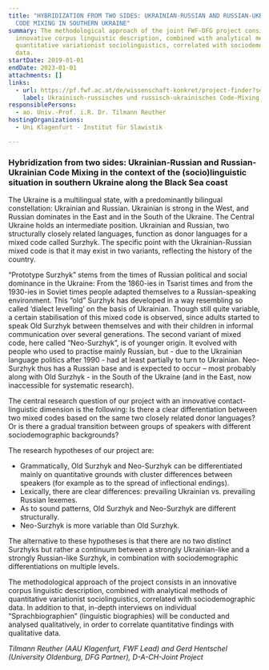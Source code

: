 ```yaml
---
title: "HYBRIDIZATION FROM TWO SIDES: UKRAINIAN-RUSSIAN AND RUSSIAN-UKRAINIAN
  CODE MIXING IN SOUTHERN UKRAINE"
summary: The methodological approach of the joint FWF-DFG project consists in an
  innovative corpus linguistic description, combined with analytical methods of
  quantitative variationist sociolinguistics, correlated with sociodemographic
  data.
startDate: 2019-01-01
endDate: 2023-01-01
attachments: []
links:
  - url: https://pf.fwf.ac.at/de/wissenschaft-konkret/project-finder?search%5Bwhat%5D=&search%5Bpromotion_category_id%5D%5B%5D=&search%5Bpromotion_category_id%5D%5B%5D=13414&multiselect=13414&search%5Bcall%5D=&search%5Bproject_number%5D=I+4189-G30&search%5Bdecision_board_ids%5D=&search%5Bproject_title%5D=&search%5Blead_firstname%5D=Tilmann&search%5Blead_lastname%5D=Reuther&search%5Bresearch_place_kind%5D%5B%5D=&search%5Bresearch_place_kind%5D%5B%5D=Alpen-Adria-Universit%C3%A4t+Klagenfurt&multiselect=Alpen-Adria-Universit%C3%A4t+Klagenfurt&search%5Binstitute_name%5D=&search%5Bstart_date%5D=&search%5Bend_date%5D=&search%5Bgrant_years%5D%5B%5D=&search%5Bstatus_id%5D=&search%5Bscience_discipline_id%5D=&search%5Bper_page%5D=10#search-results
    label: Ukrainisch-russisches und russisch-ukrainisches Code-Mixing (FWF)
responsiblePersons:
  - ao. Univ.-Prof. i.R. Dr. Tilmann Reuther
hostingOrganizations:
  - Uni Klagenfurt - Institut für Slawistik

---
```

### **Hybridization from two sides: Ukrainian-Russian and Russian-Ukrainian Code Mixing in the context of the (socio)linguistic situation in southern Ukraine along the Black Sea coast**

The Ukraine is a multilingual state, with a predominantly bilingual constellation: Ukrainian and Russian. Ukrainian is strong in the West, and Russian dominates in the East and in the South of the Ukraine. The Central Ukraine holds an intermediate position. Ukrainian and Russian, two structurally closely related languages, function as donor languages for a mixed code called Surzhyk. The specific point with the Ukrainian-Russian mixed code is that it may exist in two variants, reflecting the history of the country.

“Prototype Surzhyk” stems from the times of Russian political and social dominance in the Ukraine: From the 1860-ies in Tsarist times and from the 1930-ies in Soviet times people adapted themselves to a Russian-speaking environment. This “old” Surzhyk has developed in a way resembling so called ‘dialect levelling’ on the basis of Ukrainian. Though still quite variable, a certain stabilisation of this mixed code is observed, since adults started to speak Old Surzhyk between themselves and with their children in informal communication over several generations. The second variant of mixed code, here called “Neo-Surzhyk”, is of younger origin. It evolved with people who used to practise mainly Russian, but - due to the Ukrainian language politics after 1990 - had at least partially to turn to Ukrainian. Neo-Surzhyk thus has a Russian base and is expected to occur – most probably along with Old Surzhyk - in the South of the Ukraine (and in the East, now inaccessible for systematic research).

The central research question of our project with an innovative contact-linguistic dimension is the following: Is there a clear differentiation between two mixed codes based on the same two closely related donor languages? Or is there a gradual transition between groups of speakers with different sociodemographic backgrounds?

The research hypotheses of our project are:

*   Grammatically, Old Surzhyk and Neo-Surzhyk can be differentiated mainly on quantitative grounds with cluster differences between speakers (for example as to the spread of inflectional endings).
*   Lexically, there are clear differences: prevailing Ukrainian vs. prevailing Russian lexemes.
*   As to sound patterns, Old Surzhyk and Neo-Surzhyk are different structurally.
*   Neo-Surzhyk is more variable than Old Surzhyk.

The alternative to these hypotheses is that there are no two distinct Surzhyks but rather a continuum between a strongly Ukrainian-like and a strongly Russian-like Surzhyk, in combination with sociodemographic differentiations on multiple levels.

The methodological approach of the project consists in an innovative corpus linguistic description, combined with analytical methods of quantitative variationist sociolinguistics, correlated with sociodemographic data. In addition to that, in-depth interviews on individual “Sprachbiographien” (linguistic biographies) will be conducted and analysed qualitatively, in order to correlate quantitative findings with qualitative data.

_Tilmann Reuther (AAU Klagenfurt, FWF Lead) and Gerd Hentschel (University Oldenburg, DFG Partner), D-A-CH-Joint Project_
